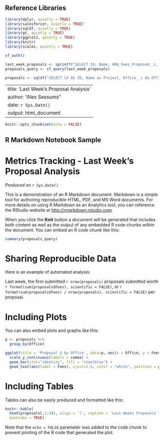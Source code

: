 ## Reference Libraries

```r
library(dplyr, quietly = TRUE)
library(salesforcer, quietly = TRUE)
library(sqldf, quietly = TRUE)
library(gt, quietly = TRUE)
library(ggplot2, quietly = TRUE)
library(knitr)
library(scales, quietly = TRUE)
```

```r
sf_auth()

last_week_proposals <- sprintf("SELECT Id, Name, HRA_Fees_Proposed__c, Office__c, PICText__c, Project_Manager__c, Proposal_Due_Date__c, Proposal_Type__c, Probability_of_Win__c, Anticipated_Budget_Range__c, Source__c FROM Project__c WHERE Stage__c = 'Proposal' AND Status__c NOT IN ('Dropped') AND Proposal_Due_Date__c >= 2020-09-27 AND Proposal_Due_Date__c <= 2020-10-03 ORDER BY Proposal_Due_Date__c")
proposals_query <- sf_query(last_week_proposals)

proposals <- sqldf("SELECT Id AS ID, Name as Project, Office__c AS Office, HRA_Fees_Proposed__c AS Fees FROM proposals_query")
```
---
title: 'Last Week's Proposal Analysis'
author: "Alex Sessums"
date: `r Sys.Date()`
output: html_document
---

```r
knitr::opts_chunk$set(echo = FALSE)
```

## R Markdown Notebook Sample
# Metrics Tracking - Last Week's Proposal Analysis
*Produced on `r Sys.Date()`*

This is a demonstration of an R Markdown document. Markdown is a simple tool for authoring reproducible HTML, PDF, and MS Word documents. For more details on using R Markdown as an Analytics tool, you can reference the RStudio website at <http://rmarkdown.rstudio.com>.

When you click the **Knit** button a document will be generated that includes both content as well as the output of any embedded R code chunks within the document. You can embed an R code chunk like this:

```r
summary(proposals_query)
```

# Sharing Reproducible Data

Here is an example of automated analysis:

Last week, the firm submitted `r nrow(proposals)` proposals submitted worth `r format(sum(proposals$Fees), scientific = FALSE)`, or `r format(sum(proposals$Fees) / nrow(proposals), scientific = FALSE)` per proposal. 

# Including Plots

You can also embed plots and graphs like this:

```r
p <- proposals %>%
  group_by(Office)

ggplot(title = 'Proposal $ by Office', data=p, aes(x = Office, y = Fees)) + 
  scale_y_continuous(labels = comma) +
  geom_bar(stat="identity", fill = "steelblue") +
  geom_text(aes(label = Fees), vjust=1.6, color = "white", position = position_dodge(.9), size = 3.5) + theme_minimal() + ggtitle("Proposal $ by Office")
```

# Including Tables

Tables can also be easily produced and formatted like this:

```r
knitr::kable(
  head(proposals[,1:4]), align = 'l', caption = 'Last Weeks Proposals',
  booktabs = TRUE)
```

Note that the `echo = FALSE` parameter was added to the code chunk to prevent printing of the R code that generated the plot.
